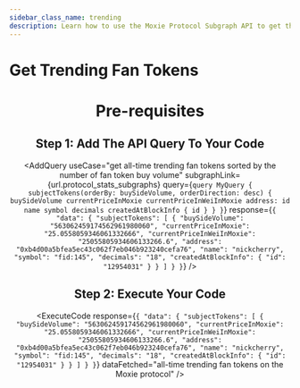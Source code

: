 ```yaml
---
sidebar_class_name: trending
description: Learn how to use the Moxie Protocol Subgraph API to get the all-time trending fan tokens sorted by the number of fan token buy volume.
---
```



# Get Trending Fan Tokens

<Header
  useCase="get all-time trending fan tokens sorted by the number of fan token buy volume"
  apiName="Moxie Protocol Subgraph"
/>

# Pre-requisites

<Prerequisites apiName="Moxie Protocol Subgraph" />

## Step 1: Add The API Query To Your Code

<AddQuery
  useCase="get all-time trending fan tokens sorted by the number of fan token buy volume"
  subgraphLink={url.protocol_stats_subgraphs}
  query={`query MyQuery {
  subjectTokens(orderBy: buySideVolume, orderDirection: desc) {
    buySideVolume
    currentPriceInMoxie
    currentPriceInWeiInMoxie
    address: id
    name
    symbol
    decimals
    createdAtBlockInfo {
      id
    }
  }
}`}
  response={`{
  "data": {
    "subjectTokens": [
      {
        "buySideVolume": "563062459174562961980060",
        "currentPriceInMoxie": "25.0558059346061332666",
        "currentPriceInWeiInMoxie": "25055805934606133266.6",
        "address": "0xb4d00a5bfea5ec43c062f7eb046b923240cefa76",
        "name": "nickcherry",
        "symbol": "fid:145",
        "decimals": "18",
        "createdAtBlockInfo": {
          "id": "12954031"
        }
      }
    ]
  }
}`}
/>

## Step 2: Execute Your Code

<ExecuteCode
  response={`{
  "data": {
    "subjectTokens": [
      {
        "buySideVolume": "563062459174562961980060",
        "currentPriceInMoxie": "25.0558059346061332666",
        "currentPriceInWeiInMoxie": "25055805934606133266.6",
        "address": "0xb4d00a5bfea5ec43c062f7eb046b923240cefa76",
        "name": "nickcherry",
        "symbol": "fid:145",
        "decimals": "18",
        "createdAtBlockInfo": {
          "id": "12954031"
        }
      }
    ]
  }
}`}
  dataFetched="all-time trending fan tokens on the Moxie protocol"
/>

<DeveloperSupport />
